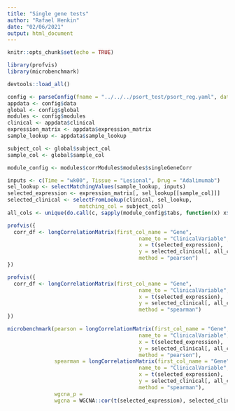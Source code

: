 ```yaml
---
title: "Single gene tests"
author: "Rafael Henkin"
date: "02/06/2021"
output: html_document
---
```


```r
knitr::opts_chunk$set(echo = TRUE)
```


```r
library(profvis)
library(microbenchmark)
```

```r
devtools::load_all()
```

```r
config <- parseConfig(fname = "../../../psort_test/psort_reg.yaml", data_folder = "../../../psort_test")
appdata <- config$data
global <- config$global
modules <- config$modules
clinical <- appdata$clinical
expression_matrix <- appdata$expression_matrix
sample_lookup <- appdata$sample_lookup

subject_col <- global$subject_col
sample_col <- global$sample_col

module_config <- modules$corrModules$modules$singleGeneCorr
```

```r
inputs <- c(Time = "wk00", Tissue = "Lesional", Drug = "Adalimumab")
sel_lookup <- selectMatchingValues(sample_lookup, inputs)
selected_expression <- expression_matrix[, sel_lookup[[sample_col]]]
selected_clinical <- selectFromLookup(clinical, sel_lookup,
                       matching_col = subject_col)
all_cols <- unique(do.call(c, sapply(module_config$tabs, function(x) x$variables )))
```


```r
profvis({
  corr_df <- longCorrelationMatrix(first_col_name = "Gene",
                                          name_to = "ClinicalVariable",
                                          x = t(selected_expression),
                                          y = selected_clinical[, all_cols],
                                          method = "pearson")
})
```


```r
profvis({
  corr_df <- longCorrelationMatrix(first_col_name = "Gene",
                                          name_to = "ClinicalVariable",
                                          x = t(selected_expression),
                                          y = selected_clinical[, all_cols],
                                          method = "spearman")
})
```

```r
microbenchmark(pearson = longCorrelationMatrix(first_col_name = "Gene",
                                          name_to = "ClinicalVariable",
                                          x = t(selected_expression),
                                          y = selected_clinical[, all_cols],
                                          method = "pearson"),
               spearman = longCorrelationMatrix(first_col_name = "Gene",
                                          name_to = "ClinicalVariable",
                                          x = t(selected_expression),
                                          y = selected_clinical[, all_cols],
                                          method = "spearman"),
               wgcna_p = 
               wgcna = WGCNA::cor(t(selected_expression), selected_clinical[, all_cols], method = "spearman", use = "pairwise.complete.obs"), times = 1)
```
